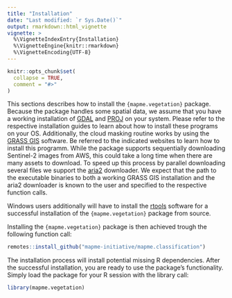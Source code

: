 ```yaml
---
title: "Installation"
date: "Last modified: `r Sys.Date()`"
output: rmarkdown::html_vignette
vignette: >
  %\VignetteIndexEntry{Installation}
  %\VignetteEngine{knitr::rmarkdown}
  %\VignetteEncoding{UTF-8}
---
```


```r
knitr::opts_chunk$set(
  collapse = TRUE,
  comment = "#>"
)
```


This sections describes how to install the `{mapme.vegetation}` package. 
Because the package handles some spatial data, we assume that you have
a working installation of [GDAL](https://gdal.org/index.html) and [PROJ](https://proj.org/) 
on your system. Please refer to the respective installation guides to learn about 
how to install these programs on your OS.
Additionally, the cloud masking routine works by using the [GRASS GIS](https://grass.osgeo.org/) software.
Be referred to the indicated websites to learn how to install this programm.
While the package supports sequentially downloading Sentinel-2 images from AWS,
this could take a long time when there are many assets to download. To speed
up this process by parallel downloading several files we support the [aria2](https://aria2.github.io/) 
downloader. We expect that the path to the executable binaries to both a 
working GRASS GIS installation and the aria2 downloader is known to the user
and specified to the respective function calls.

Windows users additionally will have to install the [rtools](https://cran.r-project.org/bin/windows/Rtools) 
software for a successful installation of the `{mapme.vegetation}` package from source. 
 
Installing the `{mapme.vegetation}` package is then achieved trough the following
function call: 


```r
remotes::install_github("mapme-initiative/mapme.classification")
```

The installation process will install potential missing R dependencies.
After the successful installation, you are ready to use the package's 
functionality. Simply load the package for your R session with the library
call:

```r
library(mapme.vegetation)
```

